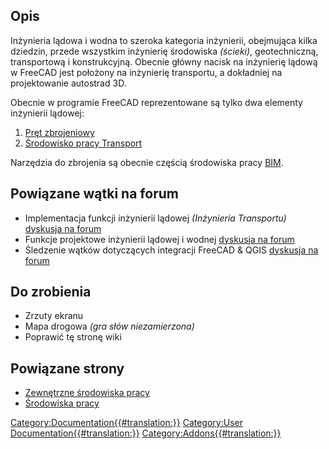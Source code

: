 <languages/>
<span id="Description"></span>
==Opis==

Inżynieria lądowa i wodna to szeroka kategoria inżynierii, obejmująca kilka dziedzin, przede wszystkim inżynierię środowiska ''(ścieki)'', geotechniczną, transportową i konstrukcyjną. Obecnie główny nacisk na inżynierię lądową w FreeCAD jest położony na inżynierię transportu, a dokładniej na projektowanie autostrad 3D.


Obecnie w programie FreeCAD reprezentowane są tylko dwa elementy inżynierii lądowej: 

# [[Arch_Rebar/pl|Pręt zbrojeniowy]]
# [[Transportation_Workbench/pl|Środowisko pracy Transport]]

Narzędzia do zbrojenia są obecnie częścią środowiska pracy [[BIM_Workbench/pl|BIM]].

<span id="Related_Forum_Threads"></span>
==Powiązane wątki na forum== 

* Implementacja funkcji inżynierii lądowej ''(Inżynieria Transportu)'' [https://forum.freecadweb.org/viewtopic.php?f=8&t=22277 dyskusja na forum]
* Funkcje projektowe inżynierii lądowej i wodnej [https://forum.freecadweb.org/viewtopic.php?f=8&t=6973 dyskusja na forum]
* Śledzenie wątków dotyczących integracji FreeCAD & QGIS [https://forum.freecadweb.org/viewtopic.php?f=8&t=22390 dyskusja na forum]

== Do zrobienia ==
* Zrzuty ekranu
* Mapa drogowa ''(gra słów niezamierzona)''
* Poprawić tę stronę wiki

<span id="Related_Links"></span>
==Powiązane strony==

* [[External_workbenches/pl|Zewnętrzne środowiska pracy]]
* [[Workbenches/pl|Środowiska pracy]]

[[Category:Documentation{{#translation:}}]]

[[Category:User Documentation{{#translation:}}]]

[[Category:Addons{{#translation:}}]]




{{clear}}